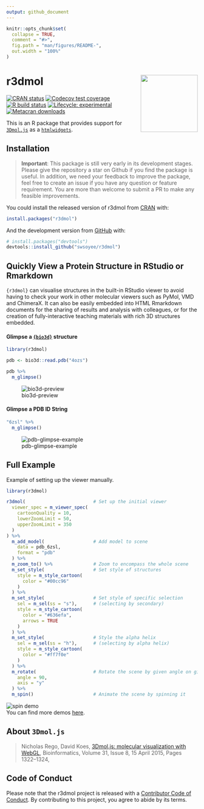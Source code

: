 ```yaml
---
output: github_document
---
```


<!-- README.md is generated from README.Rmd. Please edit that file -->

```r
knitr::opts_chunk$set(
  collapse = TRUE,
  comment = "#>",
  fig.path = "man/figures/README-",
  out.width = "100%"
)
```

# r3dmol <img src="man/figures/logo.png" align="right" height = 150/>

<!-- badges: start -->
[![CRAN status](https://www.r-pkg.org/badges/version/r3dmol)](https://CRAN.R-project.org/package=r3dmol)
[![Codecov test coverage](https://codecov.io/gh/swsoyee/r3dmol/branch/master/graph/badge.svg)](https://codecov.io/gh/swsoyee/r3dmol?branch=master)
[![R build status](https://github.com/swsoyee/r3dmol/workflows/R-CMD-check/badge.svg)](https://github.com/swsoyee/r3dmol/actions)
[![Lifecycle: experimental](https://img.shields.io/badge/lifecycle-experimental-orange.svg)](https://lifecycle.r-lib.org/articles/stages.html#experimental)
[![Metacran downloads](https://cranlogs.r-pkg.org/badges/grand-total/r3dmol)](https://cran.r-project.org/package=r3dmol)
<!-- badges: end -->

This is an R package that provides support for [`3Dmol.js`](https://3dmol.csb.pitt.edu/index.html) as a [`htmlwidgets`](https://www.htmlwidgets.org/).

## Installation

> **Important**: This package is still very early in its development stages. Please give the repository a star on Github if you find the package is useful. In addition, we need your feedback to improve the package, feel free to create an issue if you have any question or feature requirement. You are more than welcome to submit a PR to make any feasible improvements.

You could install the released version of r3dmol from [CRAN](https://CRAN.R-project.org) with:

``` r
install.packages("r3dmol")
```

And the development version from [GitHub](https://github.com/) with:

``` r
# install.packages("devtools")
devtools::install_github("swsoyee/r3dmol")
```
## Quickly View a Protein Structure in RStudio or Rmarkdown
`{r3dmol}` can visualise structures in the built-in RStudio viewer to avoid 
having to check your work in other molecular viewers such as PyMol, VMD and 
ChimeraX. It can also be easily embedded into HTML Rmarkdown documents for the 
sharing of results and analysis with colleagues, or for the creation of 
fully-interactive teaching materials with rich 3D structures embedded.

#### Glimpse a [`{bio3d}`](http://thegrantlab.org/bio3d/) structure
```r
library(r3dmol)

pdb <- bio3d::read.pdb("4ozs")

pdb %>% 
  m_glimpse()

```

![bio3d-preview](man/figures/bio3d-preview.png)

#### Glimpse a PDB ID String
```r

"6zsl" %>% 
  m_glimpse()
```

![pdb-glimpse-example](man/figures/pdb_glimpse.png)

## Full Example

Example of setting up the viewer manually.

```r
library(r3dmol)

r3dmol(                         # Set up the initial viewer
  viewer_spec = m_viewer_spec(
    cartoonQuality = 10,
    lowerZoomLimit = 50,
    upperZoomLimit = 350
  )
) %>%
  m_add_model(                  # Add model to scene
    data = pdb_6zsl,
    format = "pdb"
  ) %>%
  m_zoom_to() %>%               # Zoom to encompass the whole scene
  m_set_style(                  # Set style of structures
    style = m_style_cartoon(
      color = "#00cc96"
    )
  ) %>%
  m_set_style(                  # Set style of specific selection
    sel = m_sel(ss = "s"),      # (selecting by secondary)
    style = m_style_cartoon(
      color = "#636efa",
      arrows = TRUE
    )
  ) %>%
  m_set_style(                  # Style the alpha helix
    sel = m_sel(ss = "h"),      # (selecting by alpha helix)
    style = m_style_cartoon(
      color = "#ff7f0e"
    )
  ) %>%
  m_rotate(                     # Rotate the scene by given angle on given axis
    angle = 90,
    axis = "y"
  ) %>%
  m_spin()                      # Animate the scene by spinning it
```
![spin demo](man/figures/spin_demo.gif)  
You can find more demos [here](https://swsoyee.github.io/r3dmol/articles/r3dmol.html).

## About `3Dmol.js`

> Nicholas Rego, David Koes, [3Dmol.js: molecular visualization with WebGL](https://academic.oup.com/bioinformatics/article/31/8/1322/213186), Bioinformatics, Volume 31, Issue 8, 15 April 2015, Pages 1322–1324,

## Code of Conduct

Please note that the r3dmol project is released with a [Contributor Code of Conduct](https://contributor-covenant.org/version/2/0/CODE_OF_CONDUCT.html). By contributing to this project, you agree to abide by its terms.
